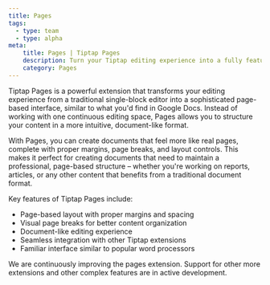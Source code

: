 ```yaml
---
title: Pages
tags:
  - type: team
  - type: alpha
meta:
    title: Pages | Tiptap Pages
    description: Turn your Tiptap editing experience into a fully featured page style layout
    category: Pages
---
```



Tiptap Pages is a powerful extension that transforms your editing experience from a traditional single-block editor into a sophisticated page-based interface, similar to what you'd find in Google Docs. Instead of working with one continuous editing space, Pages allows you to structure your content in a more intuitive, document-like format.

With Pages, you can create documents that feel more like real pages, complete with proper margins, page breaks, and layout controls. This makes it perfect for creating documents that need to maintain a professional, page-based structure – whether you're working on reports, articles, or any other content that benefits from a traditional document format.

Key features of Tiptap Pages include:
- Page-based layout with proper margins and spacing
- Visual page breaks for better content organization
- Document-like editing experience
- Seamless integration with other Tiptap extensions
- Familiar interface similar to popular word processors


<CodeDemo isPro src="http://localhost:3001/preview/Extensions/Pages" />

<Callout title="Conversion service">
    We are continuously improving the pages extension. Support for other more extensions and other complex features are in active development.
</Callout>